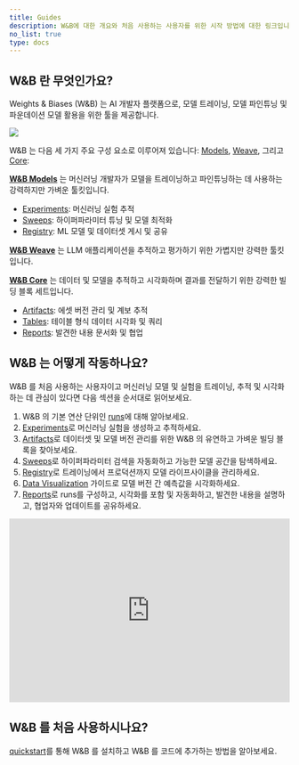 ```yaml
---
title: Guides
description: W&B에 대한 개요와 처음 사용하는 사용자를 위한 시작 방법에 대한 링크입니다.
no_list: true
type: docs
---
```


## W&B 란 무엇인가요?

Weights & Biases (W&B) 는 AI 개발자 플랫폼으로, 모델 트레이닝, 모델 파인튜닝 및 파운데이션 모델 활용을 위한 툴을 제공합니다.

<Frame>
    <img src="/images/general/architecture.png"  />
</Frame>

W&B 는 다음 세 가지 주요 구성 요소로 이루어져 있습니다: [Models](/ko/guides/models), [Weave](https://wandb.github.io/weave/), 그리고 [Core](/ko/models/core/):

**[W&B Models](/ko/models/)** 는 머신러닝 개발자가 모델을 트레이닝하고 파인튜닝하는 데 사용하는 강력하지만 가벼운 툴킷입니다.
- [Experiments](/ko/models/track/): 머신러닝 실험 추적
- [Sweeps](/ko/models/sweeps/): 하이퍼파라미터 튜닝 및 모델 최적화
- [Registry](/ko/models/core/registry/): ML 모델 및 데이터셋 게시 및 공유

**[W&B Weave](/ko/guides/weave/)** 는 LLM 애플리케이션을 추적하고 평가하기 위한 가볍지만 강력한 툴킷입니다.

**[W&B Core](/ko/models/core/)** 는 데이터 및 모델을 추적하고 시각화하며 결과를 전달하기 위한 강력한 빌딩 블록 세트입니다.
- [Artifacts](/ko/models/artifacts/): 에셋 버전 관리 및 계보 추적
- [Tables](/ko/models/tables/): 테이블 형식 데이터 시각화 및 쿼리
- [Reports](/ko/models/reports/): 발견한 내용 문서화 및 협업

## W&B 는 어떻게 작동하나요?

W&B 를 처음 사용하는 사용자이고 머신러닝 모델 및 실험을 트레이닝, 추적 및 시각화하는 데 관심이 있다면 다음 섹션을 순서대로 읽어보세요.

1. W&B 의 기본 연산 단위인 [runs](/ko/models/runs/)에 대해 알아보세요.
2. [Experiments](/ko/models/track/)로 머신러닝 실험을 생성하고 추적하세요.
3. [Artifacts](/ko/models/artifacts/)로 데이터셋 및 모델 버전 관리를 위한 W&B 의 유연하고 가벼운 빌딩 블록을 찾아보세요.
4. [Sweeps](/ko/models/sweeps/)로 하이퍼파라미터 검색을 자동화하고 가능한 모델 공간을 탐색하세요.
5. [Registry](/ko/models/core/registry/)로 트레이닝에서 프로덕션까지 모델 라이프사이클을 관리하세요.
6. [Data Visualization](/ko/models/tables/) 가이드로 모델 버전 간 예측값을 시각화하세요.
7. [Reports](/ko/models/reports/)로 runs를 구성하고, 시각화를 포함 및 자동화하고, 발견한 내용을 설명하고, 협업자와 업데이트를 공유하세요.

<iframe width="100%" height="330" src="https://www.youtube.com/embed/tHAFujRhZLA" title="Weights &amp; Biases End-to-End Demo" frameborder="0" allow="accelerometer; autoplay; clipboard-write; encrypted-media; gyroscope; picture-in-picture; web-share" allowfullscreen></iframe>

## W&B 를 처음 사용하시나요?

[quickstart](/ko/quickstart/)를 통해 W&B 를 설치하고 W&B 를 코드에 추가하는 방법을 알아보세요.
